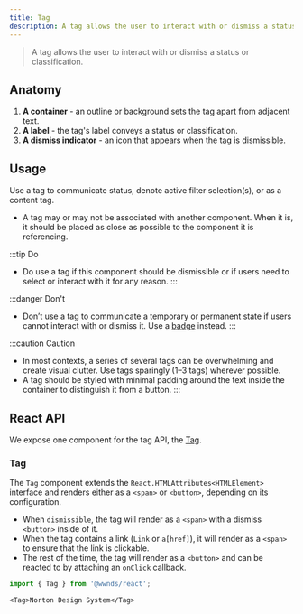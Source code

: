 ```yaml
---
title: Tag
description: A tag allows the user to interact with or dismiss a status or classification.
---
```



> A tag allows the user to interact with or dismiss a status or classification.

## Anatomy

1. **A container** - an outline or background sets the tag apart from adjacent text.
1. **A label** - the tag's label conveys a status or classification.
1. **A dismiss indicator** - an icon that appears when the tag is dismissible.

## Usage

Use a tag to communicate status, denote active filter selection(s), or as a content tag.

- A tag may or may not be associated with another component.
When it is, it should be placed as close as possible to the component it is referencing.

:::tip Do
- Do use a tag if this component should be dismissible or if users need to select or interact with it for any reason.
:::

:::danger Don't
- Don’t use a tag to communicate a temporary or permanent state if users cannot interact with or dismiss it. Use a [badge](badge) instead.
:::

:::caution Caution
- In most contexts, a series of several tags can be overwhelming and create visual clutter. Use tags sparingly (1–3 tags) wherever possible.
- A tag should be styled with minimal padding around the text inside the container to distinguish it from a button.
:::

## React API

We expose one component for the tag API, the [Tag](https://github.com/wwnorton/design-system/tree/main/packages/react/src/components/Tag).

### Tag

The `Tag` component extends the `React.HTMLAttributes<HTMLElement>` interface and renders either as a `<span>` or `<button>`, depending on its configuration.

- When `dismissible`, the tag will render as a `<span>` with a dismiss `<button>` inside of it.
- When the tag contains a link (`Link` or `a[href]`), it will render as a `<span>` to ensure that the link is clickable.
- The rest of the time, the tag will render as a `<button>` and can be reacted to by attaching an `onClick` callback.

```js
import { Tag } from '@wwnds/react';
```

```tsx live
<Tag>Norton Design System</Tag>
```

<PropsTable from={Tag} />
